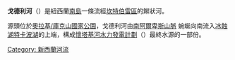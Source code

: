 {{Infobox River 
  | river_name      = 戈德利河
  | image_name      = Godley River (aerial photo).jpg
  | image_size      = 
  | caption         = 戈德利河上游
  | origin          = [[戈德利河冰川|戈德利河冰川]]    
  | mouth           = [[特卡波湖|特卡波湖]]
  | basin_countries = [[紐西蘭|紐西蘭]]
  | length          = {{convert|30|km}}
  | elevation       = 
  | mouth_elevation = 
  | discharge       = 
  | watershed       = 
}}
'''戈德利河'''（{{lang-en|Godley River}}）是紐西蘭[[南島_(紐西蘭)|南島]]一條流經[[坎特伯雷區|坎特伯雷區]]的辮狀河。

源頭位於[[奧拉基/庫克山國家公園|奧拉基/庫克山國家公園]]，戈德利河由[[南阿爾卑斯山脈|南阿爾卑斯山脈]] 蜿蜒向南{{convert|30|km}}流入[[冰蝕湖|冰蝕湖]][[特卡波湖|特卡波湖]]的上端，構成[[懷塔基河水力發電計劃|懷塔基河水力發電計劃]]（{{lang-en|Waitaki hydroelectric scheme}}）最終水源的一部份。

{{Commons category|Godley River}}
{{coord|43|48|S|170|32|E|display=title|region:NZ_type:river_source:GNS-enwiki}}

{{NewZealand-geo-stub}}
[[Category:_新西蘭河流|Category: 新西蘭河流]]